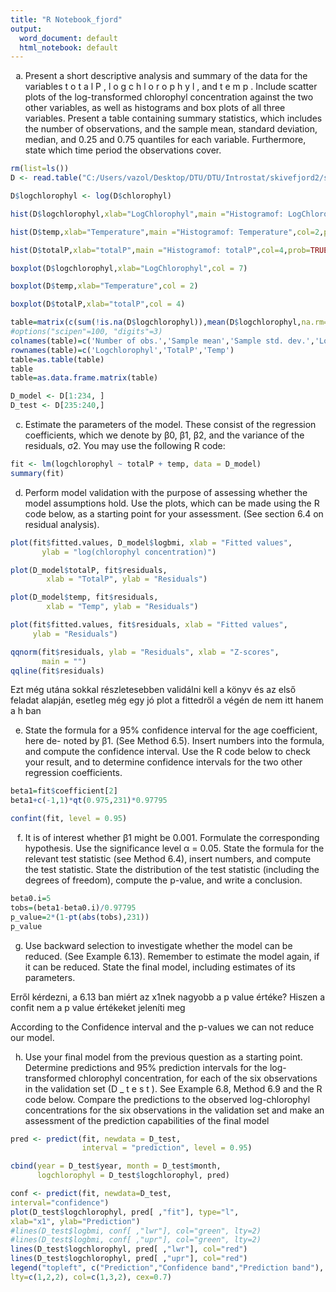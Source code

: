 ```yaml
---
title: "R Notebook_fjord"
output:
  word_document: default
  html_notebook: default
---
```


a) Present a short descriptive analysis and summary of the data for the variables
t o t a l P , l o g c h l o r o p h y l , and t e m p . Include scatter plots of the log-transformed chlorophyl concentration against the two other variables, as well as histograms
and box plots of all three variables. Present a table containing summary statistics, which includes the number of observations, and the sample mean, standard deviation, median, and 0.25 and 0.75 quantiles for each variable. Furthermore, state which time period the observations cover.

```r
rm(list=ls())
D <- read.table("C:/Users/vazol/Desktop/DTU/DTU/Introstat/skivefjord2/skivefjord2_data.csv", header = TRUE, sep = ";")
```

```r
D$logchlorophyl <- log(D$chlorophyl)
```

```r
hist(D$logchlorophyl,xlab="LogChlorophyl",main ="Histogramof: LogChlorophyl",col=7,prob=TRUE)
```

```r
hist(D$temp,xlab="Temperature",main ="Histogramof: Temperature",col=2,prob=TRUE,xlim=c(-5,25))
```

```r
hist(D$totalP,xlab="totalP",main ="Histogramof: totalP",col=4,prob=TRUE)
```

```r
boxplot(D$logchlorophyl,xlab="LogChlorophyl",col = 7)
```

```r
boxplot(D$temp,xlab="Temperature",col = 2)
```

```r
boxplot(D$totalP,xlab="totalP",col = 4)
```

```r
table=matrix(c(sum(!is.na(D$logchlorophyl)),mean(D$logchlorophyl,na.rm=TRUE),sd(D$logchlorophyl,na.rm=TRUE),quantile(D$logchlorophyl,na.rm=TRUE,probs=0.25),quantile(D$logchlorophyl,na.rm=TRUE,probs=0.5),quantile(D$logchlorophyl,na.rm=TRUE,probs=0.75),sum(!is.na(D$totalP)),mean(D$totalP,na.rm=TRUE),sd(D$totalP,na.rm=TRUE),quantile(D$totalP,na.rm=TRUE,probs=0.25),quantile(D$totalP,na.rm=TRUE,probs=0.5),quantile(D$totalP,na.rm=TRUE,probs=0.75),sum(!is.na(D$temp)),mean(D$temp, na.rm=TRUE),sd(D$temp,na.rm=TRUE),quantile(D$temp,na.rm=TRUE,probs=0.25),quantile(D$temp,na.rm=TRUE,probs=0.5),quantile(D$temp,na.rm=TRUE,probs=0.75)),ncol=6,byrow = TRUE)
#options("scipen"=100, "digits"=3)
colnames(table)=c('Number of obs.','Sample mean','Sample std. dev.','Lower quartile','Median','Upper Quartile')
rownames(table)=c('Logchlorophyl','TotalP','Temp')
table=as.table(table)
table
table=as.data.frame.matrix(table)
```

```r
D_model <- D[1:234, ]
D_test <- D[235:240,]
```

c) Estimate the parameters of the model. These consist of the regression coefficients,
which we denote by β0, β1, β2, and the variance of the residuals, σ2. You may use
the following R code:

```r
fit <- lm(logchlorophyl ~ totalP + temp, data = D_model)
summary(fit)
```

d) Perform model validation with the purpose of assessing whether the model assumptions hold. Use the plots, which can be made using the R code below, as a
starting point for your assessment. (See section 6.4 on residual analysis).


```r
plot(fit$fitted.values, D_model$logbmi, xlab = "Fitted values",     
       ylab = "log(chlorophyl concentration)")

plot(D_model$totalP, fit$residuals, 
        xlab = "TotalP", ylab = "Residuals")

plot(D_model$temp, fit$residuals, 
        xlab = "Temp", ylab = "Residuals")

plot(fit$fitted.values, fit$residuals, xlab = "Fitted values", 
     ylab = "Residuals")

qqnorm(fit$residuals, ylab = "Residuals", xlab = "Z-scores", 
       main = "")
qqline(fit$residuals)
```

Ezt még utána sokkal részletesebben validálni kell a könyv és az első feladat alapján, esetleg még egy jó plot a fittedről a végén de nem itt hanem a h ban

e) State the formula for a 95% confidence interval for the age coefficient, here de-
noted by β1. (See Method 6.5). Insert numbers into the formula, and compute the
confidence interval. Use the R code below to check your result, and to determine
confidence intervals for the two other regression coefficients.

```r
beta1=fit$coefficient[2]
beta1+c(-1,1)*qt(0.975,231)*0.97795

```

```r
confint(fit, level = 0.95)
```

f) It is of interest whether β1 might be 0.001. Formulate the corresponding hypothesis. Use the significance level α = 0.05. State the formula for the relevant test
statistic (see Method 6.4), insert numbers, and compute the test statistic. State the
distribution of the test statistic (including the degrees of freedom), compute the
p-value, and write a conclusion.


```r
beta0.i=5
tobs=(beta1-beta0.i)/0.97795
p_value=2*(1-pt(abs(tobs),231))
p_value
```

g) Use backward selection to investigate whether the model can be reduced. (See
Example 6.13). Remember to estimate the model again, if it can be reduced. State
the final model, including estimates of its parameters.

Erről kérdezni, a 6.13 ban miért az x1nek nagyobb a p value értéke? Hiszen a confit nem a p value értékeket jeleníti meg

According to the Confidence interval and the p-values we can not reduce our model.


h) Use your final model from the previous question as a starting point. Determine predictions and 95% prediction intervals for the log-transformed chlorophyl concentration, for each of the six observations in the validation set (D _ t e s t ). See Example 6.8, Method 6.9 and the R code below. Compare the predictions to the observed log-chlorophyl concentrations for the six observations in the validation set and make an assessment of the prediction capabilities of the final model

```r
pred <- predict(fit, newdata = D_test, 
                interval = "prediction", level = 0.95)

cbind(year = D_test$year, month = D_test$month, 
      logchlorophyl = D_test$logchlorophyl, pred)
```


```r
conf <- predict(fit, newdata=D_test,
interval="confidence")
plot(D_test$logchlorophyl, pred[ ,"fit"], type="l",
xlab="x1", ylab="Prediction")
#lines(D_test$logbmi, conf[ ,"lwr"], col="green", lty=2)
#lines(D_test$logbmi, conf[ ,"upr"], col="green", lty=2)
lines(D_test$logchlorophyl, pred[ ,"lwr"], col="red")
lines(D_test$logchlorophyl, pred[ ,"upr"], col="red")
legend("topleft", c("Prediction","Confidence band","Prediction band"),
lty=c(1,2,2), col=c(1,3,2), cex=0.7)
```


